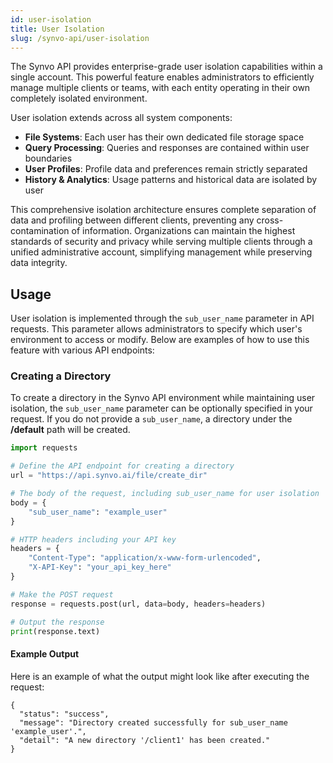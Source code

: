 ```yaml
---
id: user-isolation
title: User Isolation
slug: /synvo-api/user-isolation
---
```

The Synvo API provides enterprise-grade user isolation capabilities within a single account. This powerful feature enables administrators to efficiently manage multiple clients or teams, with each entity operating in their own completely isolated environment. 

User isolation extends across all system components:

- **File Systems**: Each user has their own dedicated file storage space
- **Query Processing**: Queries and responses are contained within user boundaries
- **User Profiles**: Profile data and preferences remain strictly separated
- **History & Analytics**: Usage patterns and historical data are isolated by user

This comprehensive isolation architecture ensures complete separation of data and profiling between different clients, preventing any cross-contamination of information. Organizations can maintain the highest standards of security and privacy while serving multiple clients through a unified administrative account, simplifying management while preserving data integrity.

## Usage

User isolation is implemented through the `sub_user_name` parameter in API requests. This parameter allows administrators to specify which user's environment to access or modify. Below are examples of how to use this feature with various API endpoints:
### Creating a Directory

To create a directory in the Synvo API environment while maintaining user isolation, the `sub_user_name` parameter can be optionally specified in your request. If you do not provide a `sub_user_name`, a directory under the **/default** path will be created.

```python
import requests

# Define the API endpoint for creating a directory
url = "https://api.synvo.ai/file/create_dir"

# The body of the request, including sub_user_name for user isolation
body = {
    "sub_user_name": "example_user"
}

# HTTP headers including your API key
headers = {
    "Content-Type": "application/x-www-form-urlencoded",
    "X-API-Key": "your_api_key_here"
}

# Make the POST request
response = requests.post(url, data=body, headers=headers)

# Output the response
print(response.text)
```

#### Example Output

Here is an example of what the output might look like after executing the request:

```
{
  "status": "success",
  "message": "Directory created successfully for sub_user_name 'example_user'.",
  "detail": "A new directory '/client1' has been created."
}
```



